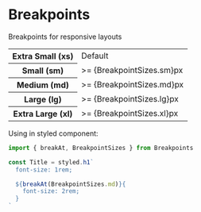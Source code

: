 
<Meta title="Styles/Breakpoints" />

# Breakpoints

Breakpoints for responsive layouts

<table>
  <tr>
    <th>Extra Small (xs)</th>
    <td>Default</td>
  </tr>
  <tr>
    <th>Small (sm)</th>
    <td>>= {BreakpointSizes.sm}px</td>
  </tr>
  <tr>
    <th>Medium (md)</th>
    <td>>= {BreakpointSizes.md}px</td>
  </tr>
  <tr>
    <th>Large (lg)</th>
    <td>>= {BreakpointSizes.lg}px</td>
  </tr>
  <tr>
    <th>Extra Large (xl)</th>
    <td>>= {BreakpointSizes.xl}px</td>
  </tr>
</table>

Using in styled component:

```js
import { breakAt, BreakpointSizes } from Breakpoints

const Title = styled.h1`
  font-size: 1rem;

  ${breakAt(BreakpointSizes.md)}{
    font-size: 2rem;
  }
`
```
